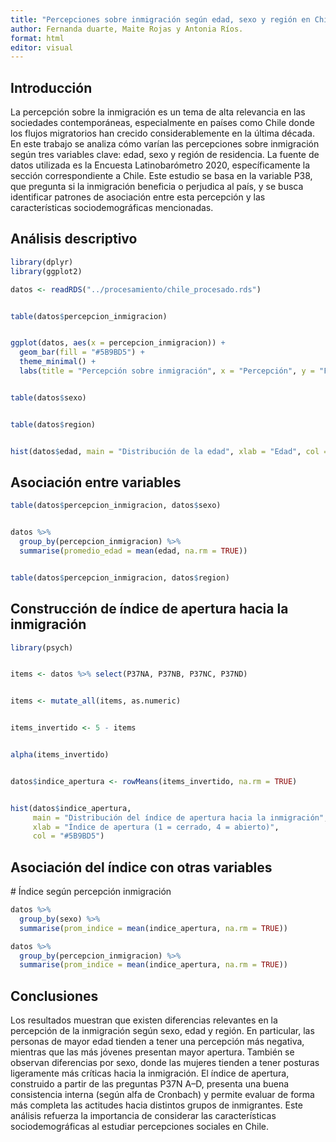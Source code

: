 ---
title: "Percepciones sobre inmigración según edad, sexo y región en Chile (2020)"
author: Fernanda duarte, Maite Rojas y Antonia Ríos.
format: html
editor: visual
---

## Introducción

La percepción sobre la inmigración es un tema de alta relevancia en las sociedades contemporáneas, especialmente en países como Chile donde los flujos migratorios han crecido considerablemente en la última década. En este trabajo se analiza cómo varían las percepciones sobre inmigración según tres variables clave: edad, sexo y región de residencia. La fuente de datos utilizada es la Encuesta Latinobarómetro 2020, específicamente la sección correspondiente a Chile. Este estudio se basa en la variable P38, que pregunta si la inmigración beneficia o perjudica al país, y se busca identificar patrones de asociación entre esta percepción y las características sociodemográficas mencionadas.

## Análisis descriptivo

```{r}
library(dplyr)
library(ggplot2)

datos <- readRDS("../procesamiento/chile_procesado.rds")


table(datos$percepcion_inmigracion)


ggplot(datos, aes(x = percepcion_inmigracion)) +
  geom_bar(fill = "#5B9BD5") +
  theme_minimal() +
  labs(title = "Percepción sobre inmigración", x = "Percepción", y = "Frecuencia")


table(datos$sexo)


table(datos$region)


hist(datos$edad, main = "Distribución de la edad", xlab = "Edad", col = "#F4A261")
```

## Asociación entre variables

```{r}

table(datos$percepcion_inmigracion, datos$sexo)


datos %>%
  group_by(percepcion_inmigracion) %>%
  summarise(promedio_edad = mean(edad, na.rm = TRUE))


table(datos$percepcion_inmigracion, datos$region)
```

## Construcción de índice de apertura hacia la inmigración

```{r}
library(psych)


items <- datos %>% select(P37NA, P37NB, P37NC, P37ND)


items <- mutate_all(items, as.numeric)


items_invertido <- 5 - items


alpha(items_invertido)


datos$indice_apertura <- rowMeans(items_invertido, na.rm = TRUE)


hist(datos$indice_apertura,
     main = "Distribución del índice de apertura hacia la inmigración",
     xlab = "Índice de apertura (1 = cerrado, 4 = abierto)",
     col = "#5B9BD5")
```

## Asociación del índice con otras variables

\# Índice según percepción inmigración

```{r}

datos %>%
  group_by(sexo) %>%
  summarise(prom_indice = mean(indice_apertura, na.rm = TRUE))

datos %>%
  group_by(percepcion_inmigracion) %>%
  summarise(prom_indice = mean(indice_apertura, na.rm = TRUE))
```

## Conclusiones

Los resultados muestran que existen diferencias relevantes en la percepción de la inmigración según sexo, edad y región. En particular, las personas de mayor edad tienden a tener una percepción más negativa, mientras que las más jóvenes presentan mayor apertura. También se observan diferencias por sexo, donde las mujeres tienden a tener posturas ligeramente más críticas hacia la inmigración. El índice de apertura, construido a partir de las preguntas P37N A–D, presenta una buena consistencia interna (según alfa de Cronbach) y permite evaluar de forma más completa las actitudes hacia distintos grupos de inmigrantes. Este análisis refuerza la importancia de considerar las características sociodemográficas al estudiar percepciones sociales en Chile.
